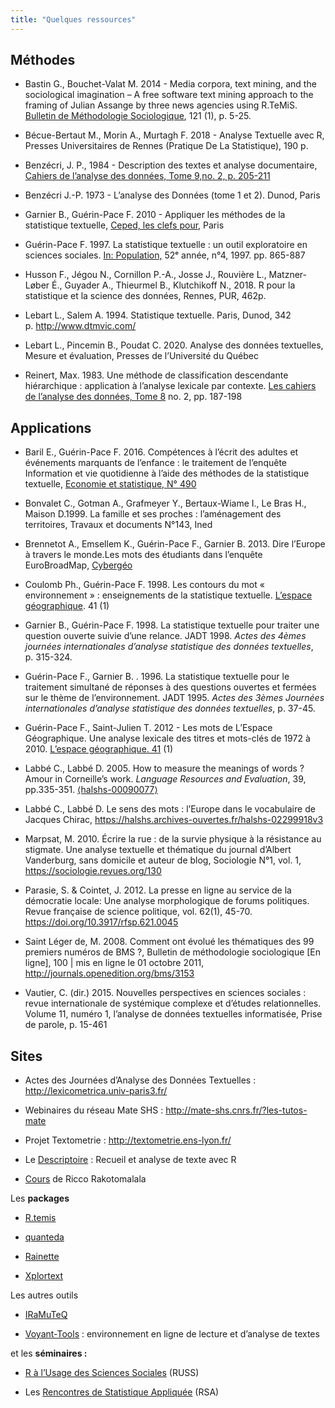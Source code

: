 ```yaml
---
title: "Quelques ressources"
---
```


## Méthodes

-   Bastin G., Bouchet-Valat M. 2014 - Media corpora, text mining, and the sociological imagination -- A free software text mining approach to the framing of Julian Assange by three news agencies using R.TeMiS. [Bulletin de Méthodologie Sociologique](https://journal.r-project.org/archive/2013-1/bouchetvalat-bastin.pdf), 121 (1), p. 5-25.

-   Bécue-Bertaut M., Morin A., Murtagh F. 2018 - Analyse Textuelle avec R, Presses Universitaires de Rennes (Pratique De La Statistique), 190 p.

-   Benzécri, J. P., 1984 - Description des textes et analyse documentaire, [Cahiers de l'analyse des données, Tome 9,no. 2, p. 205-211](http://www.numdam.org/item/CAD_1984__9_2_205_0/)

-   Benzécri J.-P. 1973 - L'analyse des Données (tome 1 et 2). Dunod, Paris

-   Garnier B., Guérin-Pace F. 2010 - Appliquer les méthodes de la statistique textuelle, [Ceped, les clefs pour](http://www.ceped.org/fr/publications-ressources/editions-du-ceped-1988-2012/les-clefs-pour/article/appliquer-les-methodes-de-la), Paris

-   Guérin-Pace F. 1997. La statistique textuelle : un outil exploratoire en sciences sociales. [In: Population,](https://www.persee.fr/doc/pop_0032-4663_1997_num_52_4_6471) 52ᵉ année, n°4, 1997. pp. 865-887

-   Husson F., Jégou N., Cornillon P.-A., Josse J., Rouvière L., Matzner-Løber É., Guyader A., Thieurmel B., Klutchikoff N., 2018. R pour la statistique et la science des données, Rennes, PUR, 462p.

-   Lebart L., Salem A. 1994. Statistique textuelle. Paris, Dunod, 342 p. <http://www.dtmvic.com/>

-   Lebart L., Pincemin B., Poudat C. 2020. Analyse des données textuelles, Mesure et évaluation, Presses de l'Université du Québec

-   Reinert, Max. 1983. Une méthode de classification descendante hiérarchique : application à l'analyse lexicale par contexte. [Les cahiers de l'analyse des données, Tome 8](http://www.numdam.org/item/CAD_1983__8_2_187_0/) no. 2, pp. 187-198

## Applications

-   Baril E., Guérin-Pace F. 2016. Compétences à l'écrit des adultes et événements marquants de l'enfance : le traitement de l'enquête Information et vie quotidienne à l'aide des méthodes de la statistique textuelle, [Economie et statistique, N° 490](https://www.insee.fr/fr/statistiques/2527266)

-   Bonvalet C., Gotman A., Grafmeyer Y., Bertaux-Wiame I., Le Bras H., Maison D.1999. La famille et ses proches : l'aménagement des territoires, Travaux et documents N°143, Ined

-   Brennetot A., Emsellem K., Guérin-Pace F., Garnier B. 2013. Dire l'Europe à travers le monde.Les mots des étudiants dans l'enquête EuroBroadMap, [Cybergéo](http://cybergeo.revues.org/25684)

-   Coulomb Ph., Guérin-Pace F. 1998. Les contours du mot « environnement » : enseignements de la statistique textuelle. [L'espace géographique](https://www.persee.fr/doc/spgeo_0046-2497_1998_num_27_1_1121). 41 (1)

-   Garnier B., Guérin-Pace F. 1998. La statistique textuelle pour traiter une question ouverte suivie d'une relance. JADT 1998. *Actes des 4èmes journées internationales d'analyse statistique des données textuelles*, p. 315-324.

-   Guérin-Pace F., Garnier B. . 1996. La statistique textuelle pour le traitement simultané de réponses à des questions ouvertes et fermées sur le thème de l'environnement. JADT 1995. *Actes des 3èmes Journées internationales d'analyse statistique des données textuelles*, p. 37-45.

-   Guérin-Pace F., Saint-Julien T. 2012 - Les mots de L'Espace Géographique. Une analyse lexicale des titres et mots-clés de 1972 à 2010. [L'espace géographique. 41](https://www.cairn.info/revue-espace-geographique-2012-1-page-4.htm) (1)

-   Labbé C., Labbé D. 2005. How to measure the meanings of words ? Amour in Corneille's work. *Language Resources and Evaluation*, 39, pp.335-351. [⟨halshs-00090077⟩](https://shs.hal.science/halshs-00090077)

-   Labbé C., Labbé D. Le sens des mots : l'Europe dans le vocabulaire de Jacques Chirac, <https://halshs.archives-ouvertes.fr/halshs-02299918v3>

-   Marpsat, M. 2010. Écrire la rue : de la survie physique à la résistance au stigmate. Une analyse textuelle et thématique du journal d'Albert Vanderburg, sans domicile et auteur de blog, Sociologie N°1, vol. 1, <https://sociologie.revues.org/130>

-   Parasie, S. & Cointet, J. 2012. La presse en ligne au service de la démocratie locale: Une analyse morphologique de forums politiques. Revue française de science politique, vol. 62(1), 45-70. <https://doi.org/10.3917/rfsp.621.0045>

-   Saint Léger de, M. 2008. Comment ont évolué les thématiques des 99 premiers numéros de BMS ?, Bulletin de méthodologie sociologique \[En ligne\], 100 \| mis en ligne le 01 octobre 2011, <http://journals.openedition.org/bms/3153>

-   Vautier, C. (dir.) 2015. Nouvelles perspectives en sciences sociales : revue internationale de systémique complexe et d'études relationnelles. Volume 11, numéro 1, l'analyse de données textuelles informatisée, Prise de parole, p. 15-461

## Sites

-   Actes des Journées d'Analyse des Données Textuelles : <http://lexicometrica.univ-paris3.fr/>

-   Webinaires du réseau Mate SHS : <http://mate-shs.cnrs.fr/?les-tutos-mate>

-   Projet Textometrie : <http://textometrie.ens-lyon.fr/>

-   Le [Descriptoire](http://perso.ens-lyon.fr/lise.vaudor/Descriptoire/_book/) : Recueil et analyse de texte avec R

-   [Cours](http://tutoriels-data-science.blogspot.com/p/tutoriels-en-francais.html#6585408001920926626) de Ricco Rakotomalala

<!-- -->

Les **packages**

-   [R.temis](http://rtemis.hypotheses.org/)

-   [quanteda](http://quanteda.io/reference/quanteda-package.html)

-   [Rainette](http://juba.github.io/rainette/index.html)

-   [Xplortext](http://www.xplortext.org/)

Les autres outils

-   [IRaMuTeQ](http://www.iramuteq.org/)

-   [Voyant-Tools](http://voyant-tools.org/) : environnement en ligne de lecture et d'analyse de textes

et les **séminaires :**

-   [R à l'Usage des Sciences Sociales](http://russ.site.ined.fr/) (RUSS)

-   Les [Rencontres de Statistique Appliquée](http://statapp.site.ined.fr/fr/) (RSA)
